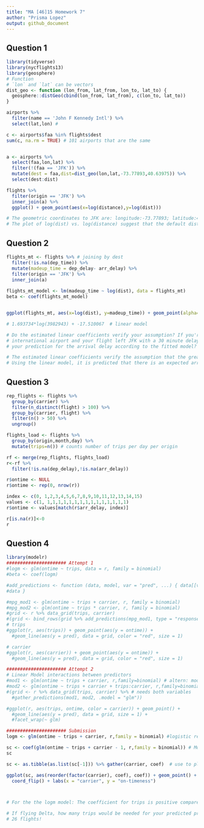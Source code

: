 ```yaml
---
title: "MA [46]15 Homework 7"
author: "Prisma Lopez"
output: github_document
---
```



## Question 1

```r
library(tidyverse)
library(nycflights13)
library(geosphere)
# Function
# `lon` and `lat` can be vectors
dist_geo <- function (lon_from, lat_from, lon_to, lat_to) {
  geosphere::distGeo(cbind(lon_from, lat_from), c(lon_to, lat_to))
}

airports %>% 
  filter(name == 'John F Kennedy Intl') %>% 
  select(lat,lon) # 

c <- airports$faa %in% flights$dest
sum(c, na.rm = TRUE) # 101 airports that are the same


a <- airports %>% 
  select(faa,lon,lat) %>%
  filter(!(faa == 'JFK')) %>%
  mutate(dest = faa,dist=dist_geo(lon,lat,-73.77893,40.63975)) %>%
  select(dest:dist)

flights %>% 
  filter(origin == 'JFK') %>%
  inner_join(a) %>% 
  ggplot() + geom_point(aes(x=log(distance),y=log(dist))) 

# The geometric coordinates to JFK are: longitude:-73.77893; latitude:40.63975
# The plot of log(dist) vs. log(distance) suggest that the default distances and the distances computed by the dist_geo function are in agreement. 

```



## Question 2

```r
flights_mt <- flights %>% # joining by dest
  filter(!is.na(dep_time)) %>%
  mutate(madeup_time = dep_delay- arr_delay) %>%
  filter(origin == 'JFK') %>%
  inner_join(a) 
  
flights_mt_model <- lm(madeup_time ~ log(dist), data = flights_mt) 
beta <- coef(flights_mt_model)


ggplot(flights_mt, aes(x=log(dist), y=madeup_time)) + geom_point(alpha=0.3) + geom_abline(intercept = beta[1], slope = beta[2],color='red')

# 1.693734*log(3982943) + -17.510067  # linear model 

# Do the estimated linear coefficients verify your assumption? If you're traveling to Los Angeles
# international airport and your flight left JFK with a 30 minute delay, what is
# your prediction for the arrival delay according to the fitted model?

# The estimated linear coefficients verify the assumption that the greater the travel distance for a flight not on time for the departure, the more time it has to make up in airtime.
# Using the linear model, it is predicted that there is an expected arrival delay of 8.230509 minutes (using dist=3982943 )


```

## Question 3

```r
rep_flights <- flights %>%
  group_by(carrier) %>% 
  filter(n_distinct(flight) > 100) %>%
  group_by(carrier, flight) %>% 
  filter(n() > 50) %>% 
  ungroup()

flights_load <- flights %>% 
  group_by(origin,month,day) %>% 
  mutate(trips=n()) # counts number of trips per day per origin

rf <- merge(rep_flights, flights_load)
r<-rf %>%
  filter(!is.na(dep_delay),!is.na(arr_delay)) 

r$ontime <- NULL  
r$ontime <- rep(0, nrow(r))

index <- c(0, 1,2,3,4,5,6,7,8,9,10,11,12,13,14,15)
values <- c(1, 1,1,1,1,1,1,1,1,1,1,1,1,1,1,1)
r$ontime <- values[match(r$arr_delay, index)]

r[is.na(r)]<-0 
r

```




## Question 4


```r
library(modelr)
###################### Attempt 1
#logm <- glm(ontime ~ trips, data = r, family = binomial) 
#beta <- coef(logm)

#add_predictions <- function (data, model, var = "pred", ...) { data[[var]] <- stats::predict(model, data, ...)
#data }

#mpg_mod1 <- glm(ontime ~ trips + carrier, r, family = binomial)
#mpg_mod2 <- glm(ontime ~ trips * carrier, r, family = binomial)
#grid <- r %>% data_grid(trips, carrier)
#(grid <- bind_rows(grid %>% add_predictions(mpg_mod1, type = "response") %>% mutate(glm = "mod1"),grid %>% add_predictions(mpg_mod2, type = "response") %>% mutate(glm = "mod2")))
# trips
#ggplot(r, aes(trips)) + geom_point(aes(y = ontime)) +
  #geom_line(aes(y = pred), data = grid, color = "red", size = 1)

# carrier
#ggplot(r, aes(carrier)) + geom_point(aes(y = ontime)) +
  #geom_line(aes(y = pred), data = grid, color = "red", size = 1)

###################### Attempt 2
# Linear Model interactions between predictors
#mod1 <- glm(ontime ~ trips + carrier, r,family=binomial) # altern: mod1 <- lm(ontime ~ trips + carrier - 1, r); coef(mod1)
#mod2 <- glm(ontime ~ trips + carrier + trips:carrier, r,family=binomial)
#(grid <- r %>% data_grid(trips, carrier) %>% # needs both variables
  #gather_predictions(mod1, mod2, .model = "glm"))

#ggplot(r, aes(trips, ontime, color = carrier)) + geom_point() +
  #geom_line(aes(y = pred), data = grid, size = 1) +
  #facet_wrap(~ glm)

###################### Submission
logm <- glm(ontime ~ trips + carrier, r,family = binomial) #logistic regression model of `ontime` on `trips` and `carrier`, but with an intercept 

sc <- coef(glm(ontime ~ trips + carrier - 1, r,family = binomial)) # Model without intercept. Just coefficients 
sc

sc <- as.tibble(as.list(sc[-1])) %>% gather(carrier, coef)  # use to plot

ggplot(sc, aes(reorder(factor(carrier), coef), coef)) + geom_point() +
  coord_flip() + labs(x = "carrier", y = "on-timeness")



# For the the logm model: The coefficient for trips is positive compared to those of the other elements in the model suggesting that as the number of trips increases, the ontimeness increases. This is interesting and is not expected. Though, the coefficients of every carrier is negative and they are making the trips. Suggesting that some carriers are more ontime than others. So, the coefficients of the carriers are telling of their ontimeness generally.

# If flying Delta, how many trips would be needed for your predicted probability of the flight being on-time to be 50%?
# 26 flights!

```

